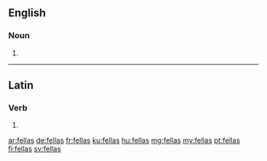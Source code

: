 ==English==

===Noun===
{{head|en|plural}}

# {{plural of|fella|lang=en|nocat=1}}

----

==Latin==

===Verb===
{{la-verb-form|fellās}}

# {{conjugation of|fellō||2|s|pres|act|ind|lang=la}}

[[ar:fellas]]
[[de:fellas]]
[[fr:fellas]]
[[ku:fellas]]
[[hu:fellas]]
[[mg:fellas]]
[[my:fellas]]
[[pt:fellas]]
[[fi:fellas]]
[[sv:fellas]]
